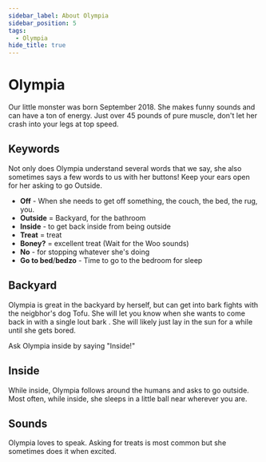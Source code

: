 ```yaml
---
sidebar_label: About Olympia
sidebar_position: 5
tags:
  - Olympia
hide_title: true
---
```


# Olympia

Our little monster was born September 2018. She makes funny sounds and can have a ton of energy. Just over 45 pounds of pure muscle, don't let her crash into your legs at top speed.

## Keywords

Not only does Olympia understand several words that we say, she also sometimes says a few words to us with her buttons! Keep your ears open for her asking to go Outside.

- **Off** - When she needs to get off something, the couch, the bed, the rug, you.
- **Outside** = Backyard, for the bathroom
- **Inside** - to get back inside from being outside
- **Treat** = treat
- **Boney?** = excellent treat (Wait for the Woo sounds)
- **No** - for stopping whatever she's doing
- **Go to bed**/**bedzo** - Time to go to the bedroom for sleep

## Backyard

Olympia is great in the backyard by herself, but can get into bark fights with the neigbhor's dog Tofu. 
She will let you know when she wants to come back in with a single lout bark <i class="fa-solid fa-bullhorn"></i> . She will likely just lay in the sun for a while until she gets bored.

Ask Olympia inside by saying "Inside!"

## Inside

While inside, Olympia follows around the humans and asks to go outside. Most often, while inside, she sleeps in a little ball near wherever you are.

## Sounds

Olympia loves to speak. Asking for treats is most common but she sometimes does it when excited.
